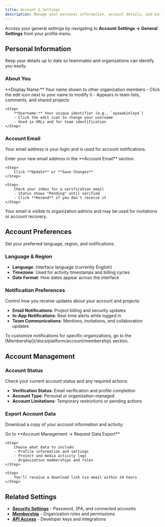 ```yaml
---
title: Account & Settings
description: Manage your personal information, account details, and basic preferences.
---
```



Access your general settings by navigating to **Account Settings → General Settings** from your profile menu.

## Personal Information

Keep your details up to date so teammates and organizations can identify you easily.

### About You

<Steps>
    <Step>
        **Display Name:** Your name shown to other organization members
        - Click the edit icon next to your name to modify it
        - Appears in team lists, comments, and shared projects
    </Step>

    <Step>
        **Username:** Your unique identifier (e.g., `ayaaakinleye`)
        - Click the edit icon to change your username
        - Used in URLs and for team identification
    </Step>
</Steps>

### Account Email

Your email address is your login and is used for account notifications.

<Steps>
    <Step>
        Enter your new email address in the **Account Email** section.
    </Step>

    <Step>
        Click **Update** or **Save Changes**
    </Step>

    <Step>
        Check your inbox for a verification email
        - Status shows "Pending" until verified  
        - Click **Resend** if you don't receive it
    </Step>
</Steps>

<Callout type="info">
Your email is visible to organization admins and may be used for invitations or account recovery.
</Callout>

## Account Preferences

Set your preferred language, region, and notifications.

### Language & Region

- **Language**: Interface language (currently English)
- **Timezone**: Used for activity timestamps and billing cycles
- **Date Format**: How dates appear across the interface

### Notification Preferences

Control how you receive updates about your account and projects:

- **Email Notifications**: Project billing and security updates 
- **In-App Notifications**: Real-time alerts  while logged in
- **Team Communications**: Mentions, invitations, and collaboration updates

<Callout type="tip">
To customize notifications for specific organizations, go to the [Membership](/docs/platform/account/membership) section.
</Callout>

## Account Management

### Account Status

Check your current account status and any required actions:

- **Verification Status**: Email verification and profile completion
- **Account Type**: Personal or organization-managed
- **Account Limitations**: Temporary restrictions or pending actions

### Export Account Data

Download a copy of your account information and activity:

<Steps>
    <Step>
        Go to **Account Management → Request Data Export**
    </Step>

    <Step>
        Choose what data to include:
        - Profile information and settings
        - Project and media activity logs
        - Organization memberships and roles
    </Step>

    <Step>
        You'll receive a download link via email within 24 hours
    </Step>
</Steps>

## Related Settings

- **[Security Settings](/docs/platform/account/security)** - Password, 2FA, and connected accounts
- **[Membership](/docs/platform/account/membership)** - Organization roles and permissions
- **[API Access](/docs/platform/account/api-access)** - Developer keys and integrations